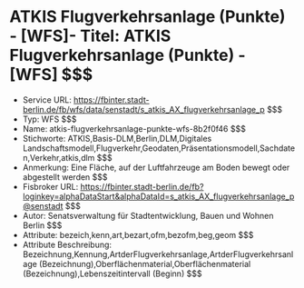 # ATKIS Flugverkehrsanlage (Punkte) - [WFS]- Titel: ATKIS Flugverkehrsanlage (Punkte) - [WFS] $$$
- Service URL: https://fbinter.stadt-berlin.de/fb/wfs/data/senstadt/s_atkis_AX_flugverkehrsanlage_p $$$
- Typ: WFS $$$
- Name: atkis-flugverkehrsanlage-punkte-wfs-8b2f0f46 $$$
- Stichworte: ATKIS,Basis-DLM,Berlin,DLM,Digitales Landschaftsmodell,Flugverkehr,Geodaten,Präsentationsmodell,Sachdaten,Verkehr,atkis,dlm $$$
- Anmerkung: Eine Fläche, auf der Luftfahrzeuge am Boden bewegt oder abgestellt werden $$$
- Fisbroker URL: https://fbinter.stadt-berlin.de/fb?loginkey=alphaDataStart&alphaDataId=s_atkis_AX_flugverkehrsanlage_p@senstadt $$$
- Autor: Senatsverwaltung für Stadtentwicklung, Bauen und Wohnen Berlin $$$
- Attribute: bezeich,kenn,art,bezart,ofm,bezofm,beg,geom $$$
- Attribute Beschreibung: Bezeichnung,Kennung,ArtderFlugverkehrsanlage,ArtderFlugverkehrsanlage (Bezeichnung),Oberflächenmaterial,Oberflächenmaterial (Bezeichnung),Lebenszeitintervall (Beginn) $$$

